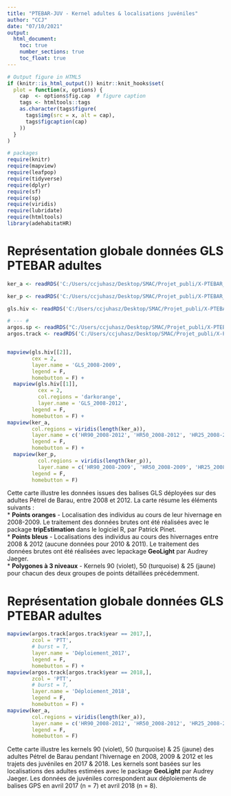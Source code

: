 ```yaml
---
title: "PTEBAR-JUV - Kernel adultes & localisations juvéniles"
author: "CCJ"
date: "07/10/2021"
output:
  html_document:
    toc: true
    number_sections: true
    toc_float: true
---
```

<style>

.main-container{
max-width:80vw !important;
}
</style>

```r

# Output figure in HTML5
if (knitr::is_html_output()) knitr::knit_hooks$set(
  plot = function(x, options) {
    cap  <- options$fig.cap  # figure caption
    tags <- htmltools::tags
    as.character(tags$figure(
      tags$img(src = x, alt = cap),
      tags$figcaption(cap)
    ))
  }
)

# packages
require(knitr)
require(mapview)
require(leafpop)
require(tidyverse)
require(dplyr)
require(sf)
require(sp)
require(viridis)
require(lubridate)
require(htmltools)
library(adehabitatHR)
```
  
# Représentation globale données GLS PTEBAR adultes  
  
 
  
```r
ker_a <- readRDS('C:/Users/ccjuhasz/Desktop/SMAC/Projet_publi/X-PTEBAR_argos_JUV/DATA/RMD/PTEBAR_AD_GLS_hivernage_KERNEL905025_Audrey.rds')

ker_p <- readRDS('C:/Users/ccjuhasz/Desktop/SMAC/Projet_publi/X-PTEBAR_argos_JUV/DATA/RMD/PTEBAR_AD_GLS_hivernage_KERNEL905025_Patrick.rds')

gls.hiv <- readRDS('C:/Users/ccjuhasz/Desktop/SMAC/Projet_publi/X-PTEBAR_argos_JUV/DATA/RMD/PTEBAR_AD_GLS_hivernage_points.rds')

# --- #
argos.sp <- readRDS("C:/Users/ccjuhasz/Desktop/SMAC/Projet_publi/X-PTEBAR_argos_JUV/DATA/PTEBAR_JUV_Pinet_data_CLEANED_speed.rds")
argos.track <- readRDS('C:/Users/ccjuhasz/Desktop/SMAC/Projet_publi/X-PTEBAR_argos_JUV/DATA/RMD/PTEBAR_JUV_Spatial_tracks_UTM_ARGOS.rds')


mapview(gls.hiv[[2]],
        cex = 2,
        layer.name = 'GLS_2008-2009',
        legend = F,
        homebutton = F) +
  mapview(gls.hiv[[1]],
          cex = 2,
          col.regions = 'darkorange',
          layer.name = 'GLS_2008-2012',
        legend = F,
        homebutton = F) +
mapview(ker_a,
        col.regions = viridis(length(ker_a)),
        layer.name = c('HR90_2008-2012', 'HR50_2008-2012', 'HR25_2008-2012'),
        legend = F,
        homebutton = F) +
  mapview(ker_p,
          col.regions = viridis(length(ker_p)),
          layer.name = c('HR90_2008-2009', 'HR50_2008-2009', 'HR25_2008-2009'),
        legend = F,
        homebutton = F)
```
  
Cette carte illustre les données issues des balises GLS déployées sur des adultes Pétrel de Barau, entre 2008 et 2012. La carte résume les éléments suivants :  
    * **Points oranges** - Localisation des individus au cours de leur hivernage en 2008-2009. Le traitement des données brutes ont été réalisées avec le package **tripEstimation** dans le logiciel R, par Patrick Pinet.  
    * **Points bleus** - Localisations des individus au cours des hivernages entre 2008 & 2012 (aucune données pour 2010 & 2011). Le traitement des données brutes ont été réalisées avec lepackage **GeoLight** par Audrey Jaeger.  
    * **Polygones à 3 niveaux** - Kernels 90 (violet), 50 (turquoise) & 25 (jaune) pour chacun des deux groupes de points détaillées précédemment.  
  
# Représentation globale données GLS PTEBAR adultes  
  
```r
mapview(argos.track[argos.track$year == 2017,],
        zcol = 'PTT',
        # burst = T,
        layer.name = 'Déploiement_2017',
        legend = F,
        homebutton = F) +
mapview(argos.track[argos.track$year == 2018,],
        zcol = 'PTT',
        # burst = T,
        layer.name = 'Déploiement_2018',
        legend = F,
        homebutton = F) +
mapview(ker_a,
        col.regions = viridis(length(ker_a)),
        layer.name = c('HR90_2008-2012', 'HR50_2008-2012', 'HR25_2008-2012'),
        legend = F,
        homebutton = F) 
``` 
  
    
Cette carte illustre les kernels 90 (violet), 50 (turquoise) & 25 (jaune) des adultes Pétrel de Barau pendant l'hivernage en 2008, 2009 & 2012 et les trajets des juvéniles en 2017 & 2018. Les kernels sont basées sur les localisations des adultes estimées avec le package **GeoLight** par Audrey Jaeger. Les données de juvéniles correspondent aux déploiements de balises GPS en avril 2017 (n = 7) et avril 2018 (n = 8).  
